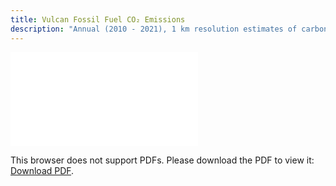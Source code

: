 ```yaml
---
title: Vulcan Fossil Fuel CO₂ Emissions
description: "Annual (2010 - 2021), 1 km resolution estimates of carbon dioxide emissions from fossil fuel combustion over the contiguous United States, version 4.0"
---
```

<object data="./reports/vulcan-ffco2-yeargrid-v4_Processing and Verification Report.pdf" type="application/pdf" width="1024px" height="1000px">
    <embed src="./reports/vulcan-ffco2-yeargrid-v4_Processing and Verification Report.pdf">
        <p>This browser does not support PDFs. Please download the PDF to view it: <a href="./reports/vulcan-ffco2-yeargrid-v4_Processing and Verification Report.pdf">Download PDF</a>.</p>
    </embed>
</object>